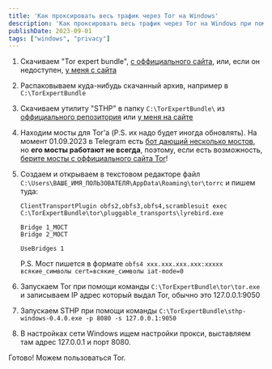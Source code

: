 ```yaml
---
title: 'Как проксировать весь трафик через Tor на Windows'
description: 'Как проксировать весь трафик через Tor на Windows при помощи Open Source решений'
publishDate: 2023-09-01
tags: ["windows", "privacy"]
---
```




1. Скачиваем "Tor expert bundle", [с оффициального сайта](https://www.torproject.org/download/tor/), или, если он недоступен, [у меня с сайта](/uploads/how-to-proxy-all-traffic-by-tor-on-windows/tor-expert-bundle-12.5.3-windows-x86_64.zip)

2. Распаковываем куда-нибудь скачанный архив, например в `C:\TorExpertBundle`

3. Скачиваем утилиту "STHP" в папку `C:\TorExpertBundle\` из [оффициального репозитория](https://github.com/KaranGauswami/socks-to-http-proxy/releases/tag/v0.4.0) или [у меня на сайте](/uploads/how-to-proxy-all-traffic-by-tor-on-windows/sthp-windows-0.4.0.exe)

4. Находим мосты для Tor'а (P.S. их надо будет иногда обновлять). На момент 01.09.2023 в Telegram есть [бот дающий несколько мостов](https://t.me/GetBridgesBot), но **его мосты работают не всегда**, поэтому, если есть возможность, [берите мосты с оффициального сайта Tor](https://bridges.torproject.org/bridges/?transport=obfs4)!

5. Создаем и открываем в текстовом редакторе файл `C:\Users\ВАШЕ_ИМЯ_ПОЛЬЗОВАТЕЛЯ\AppData\Roaming\tor\torrc` и пишем туда:

   ```
   ClientTransportPlugin obfs2,obfs3,obfs4,scramblesuit exec C:\TorExpertBundle\tor\pluggable_transports\lyrebird.exe

   Bridge 1_МОСТ
   Bridge 2_МОСТ

   UseBridges 1
   ```

   P.S. Мост пишется в формате `obfs4 xxx.xxx.xxx.xxx:xxxxx всякие_символы cert=всякие_символы iat-mode=0`

6. Запускаем Tor при помощи команды `C:\TorExpertBundle\tor\tor.exe` и записываем IP адрес который выдал Tor, обычно это 127.0.0.1:9050

7. Запускаем STHP при помощи команды `C:\TorExpertBundle\sthp-windows-0.4.0.exe -p 8080 -s 127.0.0.1:9050`

8. В настройках сети Windows ищем настройки прокси, выставляем там адрес 127.0.0.1 и порт 8080.

Готово! Можем пользоваться Tor.
